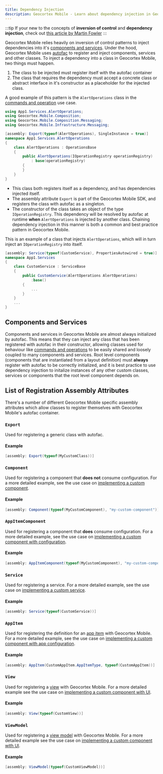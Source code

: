 ```yaml
---
title: Dependency Injection
description: Geocortex Mobile - Learn about dependency injection in Geocortex Mobile
---
```


:::tip
If your new to the concepts of **inversion of control** and **dependency injection**, check out [this article by Martin Fowler](https://martinfowler.com/articles/injection.html)
:::

Geocortex Mobile relies heavily on inversion of control patterns to inject dependencies into it's [components and services](concepts-components-services.mdx). Under the hood, Geocortex Mobile uses [autofac](https://autofaccn.readthedocs.io/en/latest/index.html) to register and inject components, services and other classes. To inject a dependency into a class in Geocortex Mobile, two things must happen.

1. The class to be injected must register itself with the autofac container
2. The class that requires the dependency must accept a concrete class or abstract interface in it's constructor as a placeholder for the injected class.

A good example of this pattern is the `AlertOperations` class in the [commands and operation](implement-command-operation.mdx) use case.

```csharp
using App1.Services.AlertOperations;
using Geocortex.Mobile.Composition;
using Geocortex.Mobile.Composition.Messaging;
using Geocortex.Mobile.Infrastructure.Messaging;

[assembly: Export(typeof(AlertOperations), SingleInstance = true)]
namespace App1.Services.AlertOperations
{
    class AlertOperations : OperationsBase
    {
        public AlertOperations(IOperationRegistry operationRegistry)
            : base(operationRegistry)
        {
        }
    }
}
```

-   This class both registers itself as a dependency, and has dependencies injected itself.
-   The assembly attribute `Export` is part of the Geocortex Mobile SDK, and registers the class with autofac as a singleton.
-   The constructor of the class takes an object of the type `IOperationRegistry`. This dependency will be resolved by autofac at runtime **when** `AlertOperations` is injected by another class. Chaining dependency injection in this manner is both a common and best practice pattern in Geocortex Mobile.

This is an example of a class that injects `AlertOperations`, which will in turn inject an `IOperationRegistry` into itself.

```csharp
[assembly: Service(typeof(CustomService), PropertiesAutowired = true)]
namespace App1.Services
{
    class CustomService : ServiceBase
    {
        public CustomService(AlertOperations AlertOperations)
            :base()
        {
            ...
        }
    }
    ...
}
```

## Components and Services

Components and services in Geocortex Mobile are almost always initialized by autofac. This means that they can inject any class that has been registered with autofac in their constructor, allowing classes used for behaviour like [commands and operations](concepts-commands-operations.mdx) to be easily shared and loosely coupled to many components and services. Root level components (components that are instantiated from a layout definition) must **always** register with autofac to be correctly initialized, and it is best practice to use dependency injection to initalize instances of any other custom classes, services or components that the root level component depends on.

## List of Registration Assembly Attributes

There's a number of different Geocortex Mobile specific assembly attributes which allow classes to register themselves with Geocortex Mobile's autofac container.

### `Export`

Used for registering a generic class with autofac.

#### Example

```csharp
[assembly: Export(typeof(MyCustomClass))]
```

### `Component`

Used for registering a component that **does not** consume configuration. For a more detailed example, see the use case on [implementing a custom component](implement-component-with-ui.mdx#create-a-component-skeleton).

#### Example

```csharp
[assembly: Component(typeof(MyCustomComponent), "my-custom-component")]
```

### `AppItemComponent`

Used for registering a component that **does** consume configuration. For a more detailed example, see the use case on [implementing a custom component with configuration](implement-component-participate-app-config.mdx#consume-the-configuration-in-the-component).

#### Example

```csharp
[assembly: AppItemComponent(typeof(MyCustomComponent), "my-custom-component", MyCustomComponentConfiguration.ConfigItemtype)]
```

### `Service`

Used for registering a service. For a more detailed example, see the use case on [implementing a custom service](implement-service.mdx#create-a-new-service).

#### Example

```csharp
[assembly: Service(typeof(CustomService))]
```

### `AppItem`

Used for registering the definition for an [app item](concepts-app-config.mdx#anatomy-of-an-app-config) with Geocortex Mobile. For a more detailed example, see the use case on [implementing a custom component with app configuration](implement-component-participate-app-config.mdx#create-a-skeleton-app-config-definition).

#### Example

```csharp
[assembly: AppItem(CustomAppItem.AppItemType, typeof(CustomAppItem))]
```

### `View`

Used for registering a [view](https://docs.microsoft.com/en-us/xamarin/xamarin-forms/enterprise-application-patterns/mvvm) with Geocortex Mobile. For a more detailed example see the use case on [implementing a custom component with UI](implement-component-with-ui.mdx#use-xaml-to-define-your-ui).

#### Example

```csharp
[assembly: View(typeof(CustomView))]
```

### `ViewModel`

Used for registering a [view model](https://docs.microsoft.com/en-us/xamarin/xamarin-forms/enterprise-application-patterns/mvvm) with Geocortex Mobile. For a more detailed example see the use case on [implementing a custom component with UI](implement-component-with-ui.mdx#example-doomsday-cookie-clicker).

#### Example

```csharp
[assembly: ViewModel(typeof(CustomViewModel))]
```
